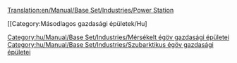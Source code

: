 [[Translation:en/Manual/Base Set/Industries/Power Station]]

{{hu/Manual/Base Set/Industries/Gazdasági épületek| név        = Erőmű
| kép        = en/Manual/Base Set/Industries/Powerstation.png
| klíma      = [[hu/Manual/Éghajlatok|Mérsékelt]], [[hu/Manual/Éghajlatok|szubarktikus]]
| elfogad    = [[hu/Manual/Base Set/Cargos/Szén|Szén]]
| előállít   = Semmit
| megjegyzés = Nincs a [[hu/Manual/Éghajlatok|szubtrópusi]] éghajlaton
}}
[[Category:Másodlagos gazdasági épületek/Hu]
[[Category:hu/Manual/Base Set/Industries/Mérsékelt égöv gazdasági épületei]]
[[Category:hu/Manual/Base Set/Industries/Szubarktikus égöv gazdasági épületei]]